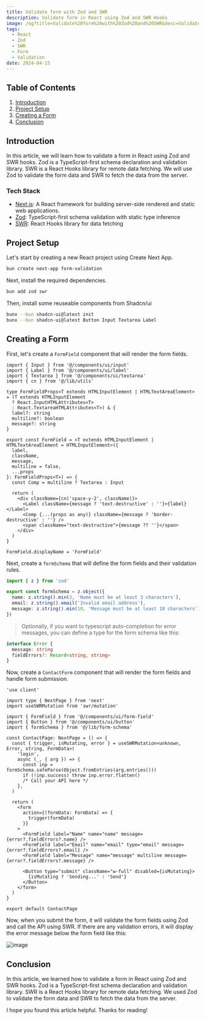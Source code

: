 ```yaml
---
title: Validate form with Zod and SWR
description: Validate form in React using Zod and SWR Hooks
image: /og?title=Validate%20form%20with%20Zod%20and%20SWR&desc=Validate%20form%20in%20React%20using%20Zod%20and%20SWR%20Hooks
tags:
  - React
  - Zod
  - SWR
  - Form
  - Validation
date: 2024-04-15
---
```


## Table of Contents

1. [Introduction](#introduction)
2. [Project Setup](#project-setup)
3. [Creating a Form](#creating-a-form)
4. [Conclusion](#conclusion)

## Introduction

In this article, we will learn how to validate a form in React using Zod and SWR hooks. Zod is a TypeScript-first schema declaration and validation library. SWR is a React Hooks library for remote data fetching. We will use Zod to validate the form data and SWR to fetch the data from the server.

### Tech Stack

- [Next.js](https://nextjs.org/): A React framework for building server-side rendered and static web applications.
- [Zod](https://zod.dev/): TypeScript-first schema validation with static type inference
- [SWR](https://swr.vercel.app/): React Hooks library for data fetching

## Project Setup

Let's start by creating a new React project using Create Next App.

```bash
bun create next-app form-validation
```

Next, install the required dependencies.

```bash
bun add zod swr
```

Then, install some reuseable components from Shadcn/ui

```bash
bunx --bun shadcn-ui@latest init
bunx --bun shadcn-ui@latest Button Input Textarea Label
```

## Creating a Form

First, let's create a `FormField` component that will render the form fields.

```tsx title="components/ui/form-field.tsx"
import { Input } from '@/components/ui/input'
import { Label } from '@/components/ui/label'
import { Textarea } from '@/components/ui/textarea'
import { cn } from '@/lib/utils'

type FormFieldProps<T extends HTMLInputElement | HTMLTextAreaElement> = (T extends HTMLInputElement
  ? React.InputHTMLAttributes<T>
  : React.TextareaHTMLAttributes<T>) & {
  label?: string
  multiline?: boolean
  message?: string
}

export const FormField = <T extends HTMLInputElement | HTMLTextAreaElement = HTMLInputElement>({
  label,
  className,
  message,
  multiline = false,
  ...props
}: FormFieldProps<T>) => {
  const Comp = multiline ? Textarea : Input

  return (
    <div className={cn('space-y-2', className)}>
      <Label className={message ? 'text-destructive' : ''}>{label}</Label>
      <Comp {...(props as any)} className={message ? 'border-destructive' : ''} />
      <span className="text-destructive">{message ?? ''}</span>
    </div>
  )
}

FormField.displayName = 'FormField'
```

Next, create a `formSchema` that will define the form fields and their validation rules.

```ts title="lib/form-schema.ts"
import { z } from 'zod'

export const formSchema = z.object({
  name: z.string().min(3, 'Name must be at least 3 characters'),
  email: z.string().email('Invalid email address'),
  message: z.string().min(10, 'Message must be at least 10 characters'),
})
```

> Optionally, if you want to typescript auto-completion for error messages, you can define a type for the form schema like this:

```ts title="type.d.ts"
interface Error {
  message: string
  fieldErrors?: Record<string, string>
}
```

Now, create a `ContactForm` component that will render the form fields and handle form submission.

```tsx title="components/contact-form.tsx"
'use client'

import type { NextPage } from 'next'
import useSWRMutation from 'swr/mutation'

import { FormField } from '@/components/ui/form-field'
import { Button } from '@/components/ui/button'
import { formSchema } from '@/lib/form-schema'

const ContactPage: NextPage = () => {
  const { trigger, isMutating, error } = useSWRMutation<unknown, Error, string, FormData>(
    'login',
    async (_, { arg }) => {
      const inp = formSchema.safeParse(Object.fromEntries(arg.entries()))
      if (!inp.success) throw inp.error.flatten()
      /* Call your API here */
    },
  )

  return (
    <form
      action={(formData: FormData) => {
        trigger(formData)
      }}
    >
      <FormField label="Name" name="name" message={error?.fieldErrors?.name} />
      <FormField label="Email" name="email" type="email" message={error?.fieldErrors?.email} />
      <FormField label="Message" name="message" multiline message={error?.fieldErrors?.message} />

      <Button type="submit" className="w-full" disabled={isMutating}>
        {isMutating ? 'Sending...' : 'Send'}
      </Button>
    </form>
  )
}

export default ContactPage
```

Now, when you submit the form, it will validate the form fields using Zod and call the API using SWR.
If there are any validation errors, it will display the error message below the form field like this:

![image](https://github.com/tiesen243/tiesen243/assets/101703006/be3dfc38-2cb8-478a-958e-2377460ce010)

## Conclusion

In this article, we learned how to validate a form in React using Zod and SWR hooks. Zod is a TypeScript-first schema declaration and validation library. SWR is a React Hooks library for remote data fetching. We used Zod to validate the form data and SWR to fetch the data from the server.

I hope you found this article helpful. Thanks for reading!
